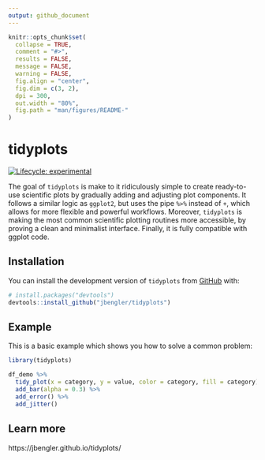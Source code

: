 ```yaml
---
output: github_document
---
```


<!-- README.md is generated from README.Rmd. Please edit that file -->

```r
knitr::opts_chunk$set(
  collapse = TRUE,
  comment = "#>",
  results = FALSE,
  message = FALSE,
  warning = FALSE,
  fig.align = "center",
  fig.dim = c(3, 2),
  dpi = 300,
  out.width = "80%",
  fig.path = "man/figures/README-"
)
```

# tidyplots

<!-- badges: start -->
[![Lifecycle: experimental](https://img.shields.io/badge/lifecycle-experimental-orange.svg)](https://www.tidyverse.org/lifecycle/#experimental)
<!-- badges: end -->

The goal of `tidyplots` is make to it ridiculously simple to create ready-to-use scientific plots by gradually adding and adjusting plot components. It follows a similar logic as `ggplot2`, but uses the pipe `%>%` instead of `+`, which allows for more flexible and powerful workflows. Moreover, `tidyplots` is making the most common scientific plotting routines more accessible, by proving a clean and minimalist interface. Finally, it is fully compatible with ggplot code.

## Installation

You can install the development version of `tidyplots` from [GitHub](https://github.com/) with:

``` r
# install.packages("devtools")
devtools::install_github("jbengler/tidyplots")
```

## Example

This is a basic example which shows you how to solve a common problem:

```r
library(tidyplots)

df_demo %>% 
  tidy_plot(x = category, y = value, color = category, fill = category) %>% 
  add_bar(alpha = 0.3) %>% 
  add_error() %>% 
  add_jitter()

```

## Learn more

https://jbengler.github.io/tidyplots/
